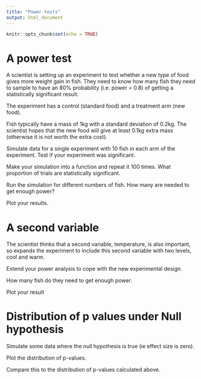 ```yaml
---
title: "Power tests"
output: html_document
---
```


```r
knitr::opts_chunk$set(echo = TRUE)
```



# A power test

A scientist is setting up an experiment to test whether a new type of food gives more weight gain in fish. They need to know how many fish they need to sample to have an 80% probability (i.e. power = 0.8) of getting a statistically significant result.

The experiment has a control (standard food) and a treatment arm (new food).

Fish typically have a mass of 1kg with a standard deviation of 0.2kg. The scientist hopes that the new food will give at least 0.1kg extra mass (otherwise it is not worth the extra cost).

Simulate data for a single experiment with 10 fish in each arm of the experiment. Test if your experiment was significant.

Make your simulation into a function and repeat it 100 times. What proportion of trials are statistically significant.

Run the simulation for different numbers of fish. How many are needed to get enough power?

Plot your results.

# A second variable

The scientist thinks that a second variable, temperature, is also important, so expands the experiment to include this second variable with two levels, cool and warm.

Extend your power analysis to cope with the new experimental design.

How many fish do they need to get enough power. 

Plot your result

# Distribution of p values under Null hypothesis

Simulate some data where the null hypothesis is true (ie effect size is zero).

Plot the distribution of p-values. 

Compare this to the distribution of p-values calculated above.


